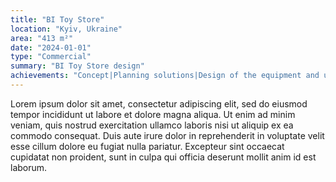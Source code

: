 ```yaml
---
title: "BI Toy Store"
location: "Kyiv, Ukraine"
area: "413 m²"
date: "2024-01-01"
type: "Commercial"
summary: "BI Toy Store design"
achievements: "Concept|Planning solutions|Design of the equipment and unique elements|3d visualization|Drawings|Graphic communication|Specification of materials and equipment|Supervision|"
---
```


Lorem ipsum dolor sit amet, consectetur adipiscing elit, sed do eiusmod tempor incididunt ut labore et dolore magna aliqua. Ut enim ad minim veniam, quis nostrud exercitation ullamco laboris nisi ut aliquip ex ea commodo consequat. Duis aute irure dolor in reprehenderit in voluptate velit esse cillum dolore eu fugiat nulla pariatur. Excepteur sint occaecat cupidatat non proident, sunt in culpa qui officia deserunt mollit anim id est laborum.
